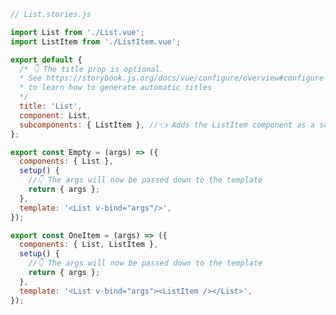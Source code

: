 ```js
// List.stories.js

import List from './List.vue';
import ListItem from './ListItem.vue';

export default {
  /* 👇 The title prop is optional.
  * See https://storybook.js.org/docs/vue/configure/overview#configure-story-loading
  * to learn how to generate automatic titles
  */
  title: 'List',
  component: List,
  subcomponents: { ListItem }, //👈 Adds the ListItem component as a subcomponent
};

export const Empty = (args) => ({
  components: { List },
  setup() {
    //👇 The args will now be passed down to the template
    return { args };
  },
  template: '<List v-bind="args"/>',
});

export const OneItem = (args) => ({
  components: { List, ListItem },
  setup() {
    //👇 The args will now be passed down to the template
    return { args };
  },
  template: '<List v-bind="args"><ListItem /></List>',
});
```

